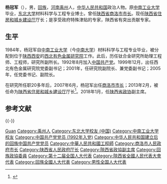 '''杨冠军'''（{{bd|1963年|4月||catIdx=Yang杨}}），男，[[回族|回族]]，[[河南|河南]][[禹州|禹州]]人，[[中华人民共和国|中华人民共和国]]政治人物。原[[中南工业大学|中南工业大学]]毕业，[[东北大学|东北大学]]材料科学与工程专业博士。曾任[[陕西省|陕西省]][[商洛市|商洛市]][[市长|市长]]。现任[[陕西省人民政府|陕西省住房和城乡建设厅]]厅长；是享受政府特殊津贴的专家，陕西省有突出贡献专家。 

== 生平 ==
1984年，杨冠军自[[中南工业大学|中南工业大学]]（今[[中南大学|中南大学]]）材料科学与工程专业毕业，被分配到位于[[陕西|陕西]][[西安|西安]]的[[西北有色金属研究院|西北有色金属研究院]]工作。此后，历任钛合金研究所助理工程师、工程师，研究所副所长。1992年8月加入[[中国共产党|中国共产党]]。1999年12月，出任西北有色金属研究院党委副书记；2001年，任研究院副院长、兼党委副书记；2005年，任党委书记、副院长。

在研究所任职20多年后，2007年6月，杨冠军出任[[商洛市|商洛市]][[市长|市长]]；2013年2月，被任命为[[陕西省人民政府|陕西省住房和城乡建设厅]]厅长<ref>{{cite news|title=杨冠军任住建厅长|url=http://district.ce.cn/newarea/sddy/201302/06/t20130206_24102026_1.shtml|accessdate=2013-12-31|newspaper=中国经济网|archive-date=2019-05-19|archive-url=https://web.archive.org/web/20190519113810/http://district.ce.cn/newarea/sddy/201302/06/t20130206_24102026_1.shtml|dead-url=no}}</ref>。2018年1月，任[[中国人民政治协商会议陕西省委员会|陕西省政协]]副主席。

== 参考文献 ==
{{reflist}}
{{-}}
{{start box}}
{{s-gov}}
{{s-before|[[李子青_(1954年)|李子青]]}}
{{s-title|[[陕西省住房和城乡建设厅|陕西省住房和城乡建设厅]]厅长|2013年2月－}}
{{s-inc|}}
{{s-before|[[魏增军|魏增军]]}}
{{s-title|[[商洛市人民政府|商洛市人民政府]]市长|2007年6月－2013年2月}}
{{s-after|[[陈俊_(市长)|陈  俊]]}}
{{end box}}


{{陕西省领导人}}
{{中华人民共和国官员小作品}}
{{Authority control}}
{{DEFAULTSORT:Yang杨}}
[[Category:杨姓|Guan]]
[[Category:禹州人|Category:禹州人]]
[[Category:东北大学校友_(中国)|Category:东北大学校友 (中国)]]
[[Category:中南工业大学校友|Category:中南工业大学校友]]
[[Category:中国共产党党员_(1992年入党)|Category:中国共产党党员 (1992年入党)]]
[[Category:中华人民共和国建立后的回族中国共产党党员|Category:中华人民共和国建立后的回族中国共产党党员]]
[[Category:中華人民共和國工程師|Category:中華人民共和國工程師]]
[[Category:商洛市人民政府市长|Category:商洛市人民政府市长]]
[[Category:陕西省人民政府厅长|Category:陕西省人民政府厅长]]
[[Category:陝西省政協副主席|Category:陝西省政協副主席]]
[[Category:回族政協委員|Category:回族政協委員]]
[[Category:第十二届全国人大代表|Category:第十二届全国人大代表]]
[[Category:陝西省全國人民代表大會代表|Category:陝西省全國人民代表大會代表]]
[[Category:回族全國人大代表|Category:回族全國人大代表]]
[[Category:男性全国人大代表|Category:男性全国人大代表]]